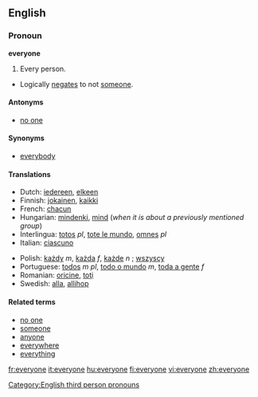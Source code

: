 ==English==
=== Pronoun ===
'''everyone'''
#Every person.
*Logically [[negates]] to not [[someone]].

==== Antonyms ====
*[[no one]]

==== Synonyms ====
*[[everybody]]

==== Translations ====
{{top}}
*Dutch: [[iedereen]], [[elkeen]]
*Finnish: [[jokainen]], [[kaikki]]
*French: [[chacun]]
*Hungarian: [[mindenki]], [[mind#Hungarian|mind]] (''when it is about a previously mentioned group'')
*Interlingua: [[totos]] ''pl'', [[tote le mundo]], [[omnes]] ''pl''
*Italian: [[ciascuno]]
{{mid}}
*Polish: [[każdy]] ''m'', [[każda]] ''f'', [[każde]] ''n'' ; [[wszyscy]]
*Portuguese: [[todos]] ''m pl'', [[todo o mundo]] ''m'', [[toda a gente]] ''f''
*Romanian: [[oricine]], [[toţi]]
*Swedish: [[alla]], [[allihop]]
{{bottom}}

====Related terms====
*[[no one]]
*[[someone]]
*[[anyone]]
*[[everywhere]]
*[[everything]]

[[Category:English third person pronouns]]

[[fr:everyone]]
[[it:everyone]]
[[hu:everyone]]
[[fi:everyone]]
[[vi:everyone]]
[[zh:everyone]]